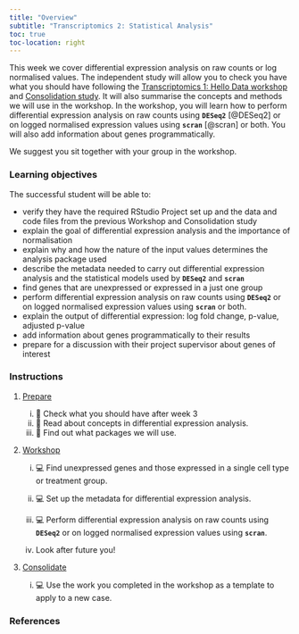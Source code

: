 ```yaml
---
title: "Overview"
subtitle: "Transcriptomics 2: Statistical Analysis"
toc: true
toc-location: right
---
```


This week we cover differential expression analysis on raw counts or log
normalised values. The independent study will allow you to check you
have what you should have following the [Transcriptomics 1: Hello Data
workshop](../week-3/workshop.html) and [Consolidation
study](../week-3/study_after_workshop.html). It will also summarise the
concepts and methods we will use in the workshop. In the workshop, you
will learn how to perform differential expression analysis on raw counts
using **`DESeq2`** [@DESeq2] or on logged normalised expression values
using **`scran`** [@scran] or both. You will also add information about
genes programmatically.

We suggest you sit together with your group in the workshop.

### Learning objectives

The successful student will be able to:

-   verify they have the required RStudio Project set up and the data
    and code files from the previous Workshop and Consolidation study
-   explain the goal of differential expression analysis and the
    importance of normalisation
-   explain why and how the nature of the input values determines the
    analysis package used
-   describe the metadata needed to carry out differential expression
    analysis and the statistical models used by **`DESeq2`** and
    **`scran`**
-   find genes that are unexpressed or expressed in a just one group
-   perform differential expression analysis on raw counts using
    **`DESeq2`** or on logged normalised expression values using
    **`scran`** or both.
-   explain the output of differential expression: log fold change,
    p-value, adjusted p-value
-   add information about genes programmatically to their results
-   prepare for a discussion with their project supervisor about genes
    of interest

### Instructions

1.  [Prepare](study_before_workshop.qmd)

    i.  📖 Check what you should have after week 3
    ii. 📖 Read about concepts in differential expression analysis.
    iii. 📖 Find out what packages we will use.

2.  [Workshop](workshop.qmd)

    i.  💻 Find unexpressed genes and those expressed in a single cell
        type or treatment group.

    ii. 💻 Set up the metadata for differential expression analysis.

    iii. 💻 Perform differential expression analysis on raw counts using
         **`DESeq2`** or on logged normalised expression values using
         **`scran`**.

    iv. Look after future you!

3.  [Consolidate](study_after_workshop.qmd)

    i.  💻 Use the work you completed in the workshop as a template to
        apply to a new case.

### References

